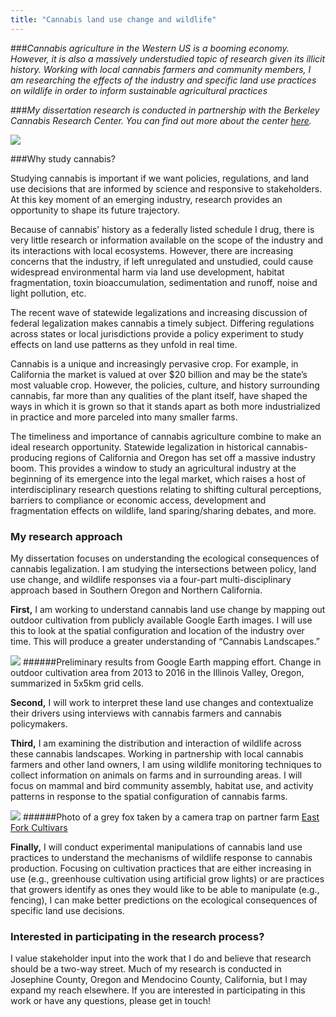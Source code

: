 ```yaml
---
title: "Cannabis land use change and wildlife"
---
```


###*Cannabis agriculture in the Western US is a booming economy. However, it is also a massively understudied topic of research given its illicit history. Working with local cannabis farmers and community members, I am researching the effects of the industry and specific land use practices on wildlife in order to inform sustainable agricultural practices*

###*My dissertation research is conducted in partnership with the Berkeley Cannabis Research Center. You can find out more about the center [here](www.http://crc.berkeley.edu/).*

![](images/cannabis1.jpg)  

###Why study cannabis? 

Studying cannabis is important if we want policies, regulations, and land use decisions that are informed by science and responsive to stakeholders. At this key moment of an emerging industry, research provides an opportunity to shape its future trajectory.

Because of cannabis’ history as a federally listed schedule I drug, there is very little research or information available on the scope of the industry and its interactions with local ecosystems. However, there are increasing concerns that the industry, if left unregulated and unstudied, could cause widespread environmental harm via land use development, habitat fragmentation, toxin bioaccumulation, sedimentation and runoff, noise and light pollution, etc.

The recent wave of statewide legalizations and increasing discussion of federal legalization makes cannabis a timely subject. Differing regulations across states or local jurisdictions provide a policy experiment to study effects on land use patterns as they unfold in real time.

Cannabis is a unique and increasingly pervasive crop. For example, in California the market is valued at over $20 billion and may be the state’s most valuable crop. However, the policies, culture, and history surrounding cannabis, far more than any qualities of the plant itself, have shaped the ways in which it is grown so that it stands apart as both more industrialized in practice and more parceled into many smaller farms. 

The timeliness and importance of cannabis agriculture combine to make an ideal research opportunity. Statewide legalization in historical cannabis-producing regions of California and Oregon has set off a massive industry boom. This provides a window to study an agricultural industry at the beginning of its emergence into the legal market, which raises a host of interdisciplinary research questions relating to shifting cultural perceptions, barriers to compliance or economic access, development and fragmentation effects on wildlife, land sparing/sharing debates, and more.  


### My research approach

My dissertation focuses on understanding the ecological consequences of cannabis legalization. I am studying the intersections between policy, land use change, and wildlife responses via a four-part multi-disciplinary approach based in Southern Oregon and Northern California.

**First,** I am working to understand cannabis land use change by mapping out outdoor cultivation from publicly available Google Earth images. I will use this to look at the spatial configuration and location of the industry over time. This will produce a greater understanding of “Cannabis Landscapes.”

![](images/IVChangeArea.jpg)
######Preliminary results from Google Earth mapping effort. Change in outdoor cultivation area from 2013 to 2016 in the Illinois Valley, Oregon, summarized in 5x5km grid cells.  


**Second,** I will work to interpret these land use changes and contextualize their drivers using interviews with cannabis farmers and cannabis policymakers.  

**Third,** I am examining the distribution and interaction of wildlife across these cannabis landscapes. Working in partnership with local cannabis farmers and other land owners, I am using wildlife monitoring techniques to collect information on animals on farms and in surrounding areas. I will focus on mammal and bird community assembly, habitat use, and activity patterns in response to the spatial configuration of cannabis farms.

![](images/FoxCannabis.JPG)
######Photo of a grey fox taken by a camera trap on partner farm [East Fork Cultivars](http://www.eastforkcultivars.com/)

**Finally,** I will conduct experimental manipulations of cannabis land use practices to understand the mechanisms of wildlife response to cannabis production. Focusing on cultivation practices that are either increasing in use (e.g., greenhouse cultivation using artificial grow lights) or are practices that growers identify as ones they would like to be able to manipulate (e.g., fencing), I can make better predictions on the ecological consequences of specific land use decisions.

### Interested in participating in the research process?

I value stakeholder input into the work that I do and believe that research should be a two-way street. Much of my research is conducted in Josephine County, Oregon and Mendocino County, California, but I may expand my reach elsewhere. If you are interested in participating in this work or have any questions, please get in touch!
